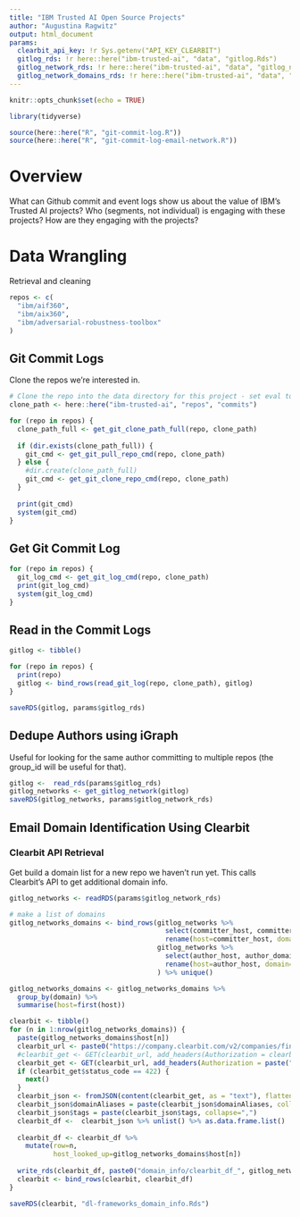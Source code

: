 ```yaml
---
title: "IBM Trusted AI Open Source Projects"
author: "Augustina Ragwitz"
output: html_document
params:
  clearbit_api_key: !r Sys.getenv("API_KEY_CLEARBIT")
  gitlog_rds: !r here::here("ibm-trusted-ai", "data", "gitlog.Rds")
  gitlog_network_rds: !r here::here("ibm-trusted-ai", "data", "gitlog_network.Rds")
  gitlog_network_domains_rds: !r here::here("ibm-trusted-ai", "data", "gitlog_network_domains.Rds")
---
```


```r
knitr::opts_chunk$set(echo = TRUE)

library(tidyverse)

source(here::here("R", "git-commit-log.R"))
source(here::here("R", "git-commit-log-email-network.R"))
```

# Overview

What can Github commit and event logs show us about the value of IBM's Trusted AI projects? Who (segments, not individual) is engaging with these projects? How are they engaging with the projects?

# Data Wrangling

Retrieval and cleaning


```r

repos <- c(
  "ibm/aif360",
  "ibm/aix360",
  "ibm/adversarial-robustness-toolbox"
)
```

## Git Commit Logs

Clone the repos we're interested in.

```r

# Clone the repo into the data directory for this project - set eval to FALSE so we don't do this each time
clone_path <- here::here("ibm-trusted-ai", "repos", "commits")

for (repo in repos) {
  clone_path_full <- get_git_clone_path_full(repo, clone_path)
  
  if (dir.exists(clone_path_full)) {
    git_cmd <- get_git_pull_repo_cmd(repo, clone_path)
  } else {
    #dir.create(clone_path_full)
    git_cmd <- get_git_clone_repo_cmd(repo, clone_path)
  }
  
  print(git_cmd)
  system(git_cmd)
}

```

## Get Git Commit Log

```r

for (repo in repos) {
  git_log_cmd <- get_git_log_cmd(repo, clone_path)
  print(git_log_cmd)
  system(git_log_cmd)
}
```

## Read in the Commit Logs

```r

gitlog <- tibble()

for (repo in repos) {
  print(repo)
  gitlog <- bind_rows(read_git_log(repo, clone_path), gitlog)
}

saveRDS(gitlog, params$gitlog_rds)
```

## Dedupe Authors using iGraph

Useful for looking for the same author committing to multiple repos (the group_id will be useful for that).

```r

gitlog <-  read_rds(params$gitlog_rds)
gitlog_networks <- get_gitlog_network(gitlog)
saveRDS(gitlog_networks, params$gitlog_network_rds)
```

## Email Domain Identification Using Clearbit

### Clearbit API Retrieval

Get build a domain list for a new repo we haven't run yet. This calls Clearbit's API to get additional domain info.

```r

gitlog_networks <- readRDS(params$gitlog_network_rds)

# make a list of domains
gitlog_networks_domains <- bind_rows(gitlog_networks %>% 
                                       select(committer_host, committer_domain) %>% 
                                       rename(host=committer_host, domain=committer_domain), 
                                     gitlog_networks %>% 
                                       select(author_host, author_domain) %>%
                                       rename(host=author_host, domain=author_domain)
                                     ) %>% unique()

gitlog_networks_domains <- gitlog_networks_domains %>% 
  group_by(domain) %>% 
  summarise(host=first(host))

clearbit <- tibble()
for (n in 1:nrow(gitlog_networks_domains)) {
  paste(gitlog_networks_domains$host[n])
  clearbit_url <- paste0("https://company.clearbit.com/v2/companies/find?domain=", gitlog_networks_domains$host[n])
  #clearbit_get <- GET(clearbit_url, add_headers(Authorization = clearbit_auth))
  clearbit_get <- GET(clearbit_url, add_headers(Authorization = paste("Bearer", params$clearbit_api_key)))
  if (clearbit_get$status_code == 422) {
    next()
  }
  clearbit_json <- fromJSON(content(clearbit_get, as = "text"), flatten=TRUE)
  clearbit_json$domainAliases = paste(clearbit_json$domainAliases, collapse=",")
  clearbit_json$tags = paste(clearbit_json$tags, collapse=",")
  clearbit_df <-  clearbit_json %>% unlist() %>% as.data.frame.list()
  
  clearbit_df <- clearbit_df %>% 
    mutate(row=n, 
           host_looked_up=gitlog_networks_domains$host[n])
  
  write_rds(clearbit_df, paste0("domain_info/clearbit_df_", gitlog_networks_domains$domain[n],".Rds"))
  clearbit <- bind_rows(clearbit, clearbit_df)
}

saveRDS(clearbit, "dl-frameworks_domain_info.Rds")
```






